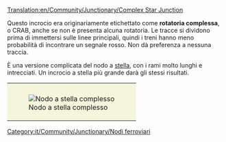 [[Translation:en/Community/Junctionary/Complex Star Junction]]

{{it/Community/Junctionary/Nodi ferroviari}}
{{it/Community/Junctionary/Requisiti nodo|Costoso|3|0|1|1|1|1|0|0|0|0|0||I treni guasti influenzano solo una traccia.|
* Gestisce un numero elevato di treni contemporaneamente.
* La sua realizzazione richiede una enorme quantità di spazio.
}}
Questo incrocio era originariamente etichettato come '''rotatoria complessa''', o CRAB, anche se non è presenta alcuna rotatoria. Le tracce si dividono prima di immettersi sulle linee principali, quindi i treni hanno meno probabilità di incontrare un segnale rosso. Non dà preferenza a nessuna traccia.

È una versione complicata del nodo a  [[it/Community/Junctionary/Stella|stella]], con i rami molto lunghi e intrecciati. Un incrocio a stella più grande darà gli stessi risultati.

{|style="border: 0px; margin: auto;"
|style="padding: 10px 10px 5px; 10px; background-color: #F5F5DC;"|[[File:en/Community/Junctionary/Lgroundabout.png|center|frame|Nodo a stella complesso]]
|}

[[Category:it/Community/Junctionary/Nodi ferroviari]]